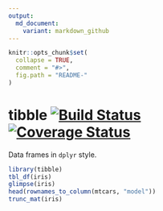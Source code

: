 ```yaml
---
output:
  md_document:
    variant: markdown_github
---
```


<!-- README.md is generated from README.Rmd. Please edit that file -->

```r
knitr::opts_chunk$set(
  collapse = TRUE,
  comment = "#>",
  fig.path = "README-"
)
```

# tibble [![Build Status](https://travis-ci.org/krlmlr/tibble.svg?branch=master)](https://travis-ci.org/krlmlr/tibble) [![Coverage Status](https://img.shields.io/codecov/c/github/krlmlr/tibble/master.svg)](https://codecov.io/github/krlmlr/tibble?branch=master)

Data frames in `dplyr` style.

```r
library(tibble)
tbl_df(iris)
glimpse(iris)
head(rownames_to_column(mtcars, "model"))
trunc_mat(iris)
```
